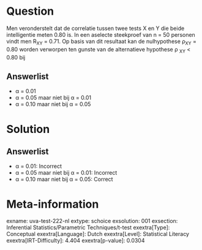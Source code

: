 Question
========

Men veronderstelt dat de correlatie tussen twee tests X en Y die beide
intelligentie meten 0.80 is. In een aselecte steekproef van n = 50
personen vindt men R~XY~ = 0.71. Op basis van dit resultaat kan de
nulhypothese ρ~XY~ = 0.80 worden verworpen ten gunste van de
alternatieve hypothese ρ ~XY~ \< 0.80 bij

Answerlist
----------

* α = 0.01
* α = 0.05 maar niet bij α = 0.01
* α = 0.10 maar niet bij α = 0.05

Solution
========

Answerlist
----------

* α = 0.01: Incorrect
* α = 0.05 maar niet bij α = 0.01: Incorrect
* α = 0.10 maar niet bij α = 0.05: Correct

Meta-information
================
exname: uva-test-222-nl
extype: schoice
exsolution: 001
exsection: Inferential Statistics/Parametric Techniques/t-test
exextra[Type]: Conceptual
exextra[Language]: Dutch
exextra[Level]: Statistical Literacy
exextra[IRT-Difficulty]: 4.404
exextra[p-value]: 0.0304
